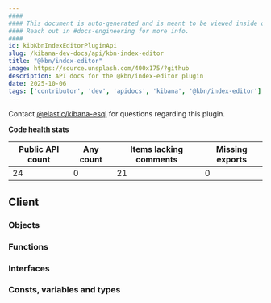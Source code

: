 ```yaml
---
####
#### This document is auto-generated and is meant to be viewed inside our experimental, new docs system.
#### Reach out in #docs-engineering for more info.
####
id: kibKbnIndexEditorPluginApi
slug: /kibana-dev-docs/api/kbn-index-editor
title: "@kbn/index-editor"
image: https://source.unsplash.com/400x175/?github
description: API docs for the @kbn/index-editor plugin
date: 2025-10-06
tags: ['contributor', 'dev', 'apidocs', 'kibana', '@kbn/index-editor']
---
```




Contact [@elastic/kibana-esql](https://github.com/orgs/elastic/teams/kibana-esql) for questions regarding this plugin.

**Code health stats**

| Public API count  | Any count | Items lacking comments | Missing exports |
|-------------------|-----------|------------------------|-----------------|
| 24 | 0 | 21 | 0 |

## Client

### Objects
<DocDefinitionList data={kbnIndexEditorObj.client.objects}/>

### Functions
<DocDefinitionList data={kbnIndexEditorObj.client.functions}/>

### Interfaces
<DocDefinitionList data={kbnIndexEditorObj.client.interfaces}/>

### Consts, variables and types
<DocDefinitionList data={kbnIndexEditorObj.client.misc}/>

